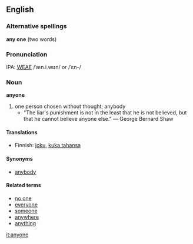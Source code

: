==English==
===Alternative spellings===
'''any one''' (two words)

===Pronunciation===
IPA: [[WEAE]] /ˈæn.i.wʊn/ or /ˈɛn-/

===Noun===
'''anyone'''
#one person chosen without thought; anybody
#*"The liar's punishment is not in the least that he is not believed, but that he cannot believe anyone else." &mdash; George Bernard Shaw

==== Translations ====

* Finnish: [[joku]], [[kuka tahansa]]

==== Synonyms ====
*[[anybody]]

====Related terms====
*[[no one]]
*[[everyone]]
*[[someone]]
*[[anywhere]]
*[[anything]]

[[it:anyone]]
